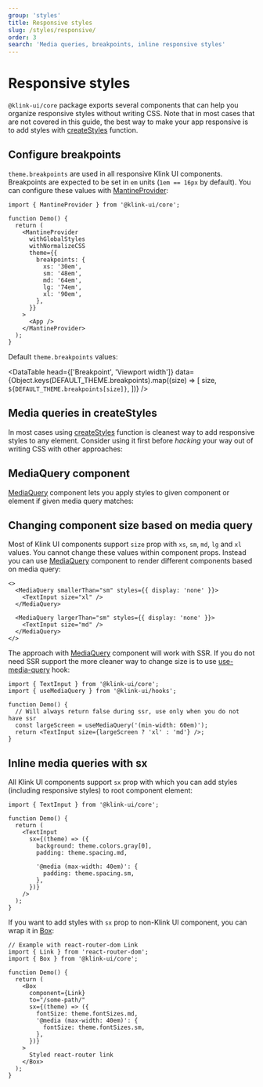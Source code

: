 ```yaml
---
group: 'styles'
title: Responsive styles
slug: /styles/responsive/
order: 3
search: 'Media queries, breakpoints, inline responsive styles'
---
```



# Responsive styles

`@klink-ui/core` package exports several components that can help you organize responsive styles without writing CSS.
Note that in most cases that are not covered in this guide, the best way to make your app responsive is to
add styles with [createStyles](/styles/create-styles/) function.

## Configure breakpoints

`theme.breakpoints` are used in all responsive Klink UI components. Breakpoints are expected to be set in `em` units (`1em == 16px` by default).
You can configure these values with [MantineProvider](/theming/klink-ui-provider/):

```tsx
import { MantineProvider } from '@klink-ui/core';

function Demo() {
  return (
    <MantineProvider
      withGlobalStyles
      withNormalizeCSS
      theme={{
        breakpoints: {
          xs: '30em',
          sm: '48em',
          md: '64em',
          lg: '74em',
          xl: '90em',
        },
      }}
    >
      <App />
    </MantineProvider>
  );
}
```

Default `theme.breakpoints` values:

<DataTable
  head={['Breakpoint', 'Viewport width']}
  data={Object.keys(DEFAULT_THEME.breakpoints).map((size) => [
    size,
    `${DEFAULT_THEME.breakpoints[size]}`,
  ])}
/>

## Media queries in createStyles

In most cases using [createStyles](/styles/create-styles/) function is cleanest way to add responsive styles to any element.
Consider using it first before _hacking_ your way out of writing CSS with other approaches:

<Demo data={CreateStylesDemos.createStylesMedia} />

## MediaQuery component

[MediaQuery](/core/media-query/) component lets you apply styles to given component or element if given media query matches:

<Demo data={MediaQueryDemos.query} />

## Changing component size based on media query

Most of Klink UI components support `size` prop with `xs`, `sm`, `md`, `lg` and `xl` values.
You cannot change these values within component props. Instead you can use [MediaQuery](/core/media-query/) component
to render different components based on media query:

```tsx
<>
  <MediaQuery smallerThan="sm" styles={{ display: 'none' }}>
    <TextInput size="xl" />
  </MediaQuery>

  <MediaQuery largerThan="sm" styles={{ display: 'none' }}>
    <TextInput size="md" />
  </MediaQuery>
</>
```

The approach with [MediaQuery](/core/media-query/) component will work with SSR. If you do not need SSR support
the more cleaner way to change size is to use [use-media-query](/hooks/use-media-query/) hook:

```tsx
import { TextInput } from '@klink-ui/core';
import { useMediaQuery } from '@klink-ui/hooks';

function Demo() {
  // Will always return false during ssr, use only when you do not have ssr
  const largeScreen = useMediaQuery('(min-width: 60em)');
  return <TextInput size={largeScreen ? 'xl' : 'md'} />;
}
```

## Inline media queries with sx

All Klink UI components support `sx` prop with which you can add styles (including responsive styles) to root component element:

```tsx
import { TextInput } from '@klink-ui/core';

function Demo() {
  return (
    <TextInput
      sx={(theme) => ({
        background: theme.colors.gray[0],
        padding: theme.spacing.md,

        '@media (max-width: 40em)': {
          padding: theme.spacing.sm,
        },
      })}
    />
  );
}
```

If you want to add styles with `sx` prop to non-Klink UI component, you can wrap it in [Box](/core/box/):

```tsx
// Example with react-router-dom Link
import { Link } from 'react-router-dom';
import { Box } from '@klink-ui/core';

function Demo() {
  return (
    <Box
      component={Link}
      to="/some-path/"
      sx={(theme) => ({
        fontSize: theme.fontSizes.md,
        '@media (max-width: 40em)': {
          fontSize: theme.fontSizes.sm,
        },
      })}
    >
      Styled react-router link
    </Box>
  );
}
```
